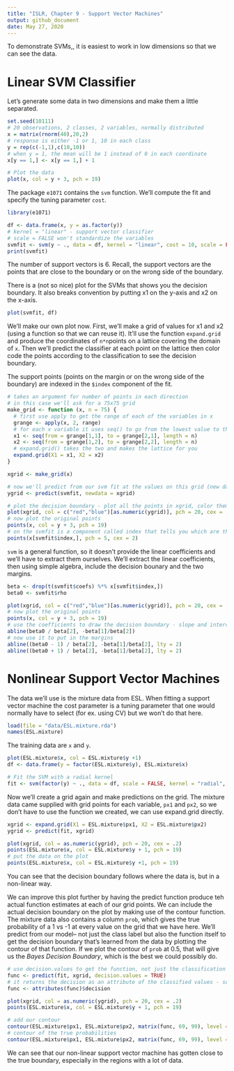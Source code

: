 ```yaml
---
title: "ISLR, Chapter 9 - Support Vector Machines"
output: github_document
date: May 27, 2020
---
```


To demonstrate SVMs,, it is easiest to work in low dimensions so that we can see the data.

# Linear SVM Classifier

Let's generate some data in two dimensions and make them a little separated.

```r
set.seed(10111)
# 20 observations, 2 classes, 2 variables, normally distributed
x = matrix(rnorm(40),20,2)
# response is either -1 or 1, 10 in each class
y = rep(c(-1,1),c(10,10))
# when y = 1, the mean will be 1 instead of 0 in each coordinate
x[y == 1,] <- x[y == 1,] + 1

# Plot the data
plot(x, col = y + 3, pch = 19)
```

The package `e1071` contains the `svm` function. We'll compute the fit and specify the tuning parameter `cost`.

```r
library(e1071)

df <- data.frame(x, y = as.factor(y))
# kernel = "linear" - support vector classifier
# scale = FALSE won't standardize the variables
svmfit <- svm(y ~ ., data = df, kernel = "linear", cost = 10, scale = FALSE)
print(svmfit)
```

The number of support vectors is 6. Recall, the support vectors are the points that are close to the boundary or on the wrong side of the boundary.

There is a (not so nice) plot for the SVMs that shows you the decision boundary. It also breaks convention by putting x1 on the y-axis and x2 on the x-axis. 

```r
plot(svmfit, df)
```
 
We'll make our own plot now. First, we'll make a grid of values for x1 and x2 (using a function so that we can reuse it). It'll use the function `expand.grid` and produce the coordinates of `n*n`points on a lattice covering the domain of `x`. Then we'll predict the classifier at each point on the lattice then color code the points according to the classification to see the decision boundary.

The support points (points on the margin or on the wrong side of the boundary) are indexed in the `$index` component of the fit.

```r
# takes an argument for number of points in each direction
# in this case we'll ask for a 75x75 grid
make_grid <- function (x, n = 75) {
  # first use apply to get the range of each of the variables in x
  grange <- apply(x, 2, range)
  # for each x variable it uses seq() to go from the lowest value to the upper value and make a grid of length n = 75, uniformly spaced values on each of the coordinates
  x1 <- seq(from = grange[1,1], to = grange[2,1], length = n)
  x2 <- seq(from = grange[1,2], to = grange[2,2], length = n)
  # expand.grid() takes the two and makes the lattice for you
  expand.grid(X1 = x1, X2 = x2)
}

xgrid <- make_grid(x)

# now we'll predict from our svm fit at the values on this grid (new data is xgrid)
ygrid <- predict(svmfit, newdata = xgrid)

# plot the decision boundary - plot all the points in xgrid, color them according to what the prediction was
plot(xgrid, col = c("red","blue")[as.numeric(ygrid)], pch = 20, cex = .2)
# now plot the original points
points(x, col = y + 3, pch = 19)
# on the svmfit is a component called index that tells you which are the support points
points(x[svmfit$index,], pch = 5, cex = 2)
```

`svm` is a general function, so it doesn't provide the linear coefficients and we'll have to extract them ourselves. We'll extract the linear coefficients, then using simple algebra, include the decision bounary and the two margins.

```r
beta <- drop(t(svmfit$coefs) %*% x[svmfit$index,])
beta0 <- svmfit$rho

plot(xgrid, col = c("red","blue")[as.numeric(ygrid)], pch = 20, cex = .2)
# now plot the original points
points(x, col = y + 3, pch = 19)
# use the coefficients to draw the decision boundary - slope and intercept
abline(beta0 / beta[2], -beta[1]/beta[2])
# now use it to put in the margins
abline((beta0 - 1) / beta[2], -beta[1]/beta[2], lty = 2)
abline((beta0 + 1) / beta[2], -beta[1]/beta[2], lty = 2)
```

# Nonlinear Support Vector Machines

The data we'll use is the mixture data from ESL.
When fitting a support vector machine the cost parameter is a tuning parameter that one would normally have to select (for ex. using CV) but we won't do that here.

```r
load(file = "data/ESL.mixture.rda")
names(ESL.mixture)
```

The training data are `x` and `y`.

```r
plot(ESL.mixture$x, col = ESL.mixture$y +1)
df <- data.frame(y = factor(ESL.mixture$y), ESL.mixture$x)

# Fit the SVM with a radial kernel
fit <- svm(factor(y) ~ ., data = df, scale = FALSE, kernel = "radial", cost = 5)
```

Now we'll create a grid again and make predictions on the grid. The mixture data came supplied with grid points for each variable, `px1` and `px2`, so we don't have to use the function we created, we can use expand.grid directly.

```r
xgrid <- expand.grid(X1 = ESL.mixture$px1, X2 = ESL.mixture$px2)
ygrid <- predict(fit, xgrid)

plot(xgrid, col = as.numeric(ygrid), pch = 20, cex = .2)
points(ESL.mixture$x, col = ESL.mixture$y + 1, pch = 19)
# put the data on the plot
points(ESL.mixture$x, col = ESL.mixture$y +1, pch = 19)
```

You can see that the decision boundary follows where the data is, but in a non-linear way.

We can improve this plot further by having the predict function produce teh actual function estimates at each of our grid points. We can include the actual decision boundary on the plot by making use of the contour function. The mixture data also contains a column `prob`, which gives the true probability of a 1 vs -1 at every value on the grid that we have here. We'll predict from our model-- not just the class label but also the function itself to get the decision boundary that's learned from the data by plotting the contour of that function. If we plot the contour of `prob` at 0.5, that will give us the *Bayes Decision Boundary*, which is the best we could possibly do.

```r
# use decision.values to get the function, not just the classification
func <- predict(fit, xgrid, decision.values = TRUE)
# it returns the decision as an attribute of the classified values - so we'll extract it
func <- attributes(func)$decision

plot(xgrid, col = as.numeric(ygrid), pch = 20, cex = .2)
points(ESL.mixture$x, col = ESL.mixture$y + 1, pch = 19)

# add our contour
contour(ESL.mixture$px1, ESL.mixture$px2, matrix(func, 69, 99), level = 0, add = TRUE)
# contour of the true probabilities
contour(ESL.mixture$px1, ESL.mixture$px2, matrix(func, 69, 99), level = -0.5, add = TRUE, col = "blue", lwd = 2)
```

We can see that our non-linear support vector machine has gotten close to the true boundary, especially in the regions with a lot of data.